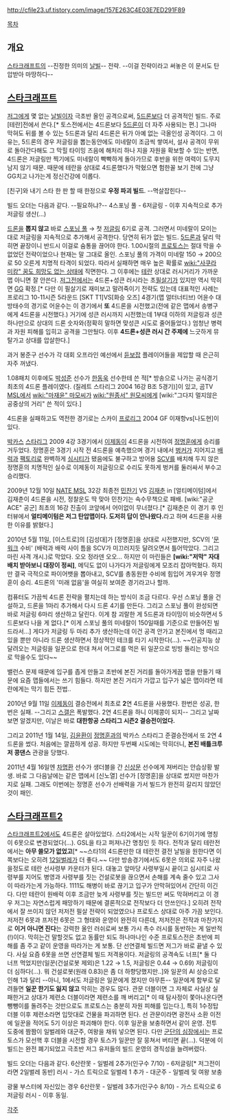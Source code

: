 http://cfile23.uf.tistory.com/image/157E263C4E03E7ED291F89

[[목차]]

== 개요 ==
[[스타크래프트]]의 --진정한 의미의 [[날빌]]-- 전략. 
--이걸 전략이라고 써놓은 이 문서도 탄압받아 마땅하다--

== [[스타크래프트]] ==
[[저그]]에게 몇 없는 [[날빌]]이자 극초반 올인 공격으로써, [[5드론]]보다 더 공격적인 빌드. 주로 [테란]전에서 쓴다.[* 토스전에서는 4드론보다 [[5드론]]이 더 자주 사용되는 편.]
그나마 막혀도 뒤를 볼 수 있는 5드론과 달리 4드론은 뒤가 아예 없는 극올인성 공격이다. 그 이유는, 5드론의 경우 저글링을 뽑는동안에도 미네랄이 조금씩 쌓여서, 설사 공격이 무위로 돌아간다해도 그 막힐 타이밍 즈음에 해처리 하나 지을 자원을 확보할 수 있는 반면, 4드론은 저글링만 찍기에도 미네랄이 빡빡하게 돌아가므로 후반을 위한 여력이 도무지 남지 않기 때문. 때문에 테란을 상대로 4드론했다가 막혔으면 험한꼴 보기 전에 그냥 GG치고 나가는게 정신건강에 이롭다.

[친구]와 내기 스타 한 판 할 때 한정으로 '''우정 파괴 빌드'''. --멱살잡힌다--

빌드 오더는 다음과 같다. --필요하냐?--
4스포닝 풀 - 6저글링 - 이후 지속적으로 추가 저글링 생산(...)

[[드론]]을 '''뽑지 않고''' 바로 [[스포닝 풀]] → 첫 [[저글링]] 6기로 공격. 그러면서 미네랄이 모이는 대로 저글링을 지속적으로 추가해서 공격한다. 당연히 뒤가 없는 빌드. [[5드론]]과 달리 막히면 끝장이니 반드시 이걸로 숨통을 끊어야 한다. 1.00시절의 [[프로토스]]는 절대 막을 수 없었던 전략이었으나 현재는 말 그대로 올인. 스포닝 풀의 가격이 미네랄 150 → 200으로 50 오른게 치명적 타격이 되었다. 따라서 실패하면 매우 높은 확률로 [[wiki:"사쿠라 미캉" 꿈도 희망도 없는 상태]]에 직면한다. 그 이후에는 [[테란]] 상대로 러시거리가 가까운 맵 아니면 잘 안쓴다. [[저그]]전에서는 4드론+성큰 러시라는 초[[필살기]]가 있지만 역시 막히면 [[GG]] 확정.[* 다만 이 필살기로 재미보고 말려죽이기 전략도 있는데 대표적인 사례는 프로리그 10-11시즌 5라운드 [SKT T1]VS[화승 오즈] 4경기(맵 얼터너티브) 어윤수 대 방태수의 경기로 어윤수는 이 경기에서 '''또''' 4드론을 시전했고(전에 같은 맵에서 송병구에게 4드론을 시전했다.) 거기에 성큰 러시까지 시전했는데 1부대 이하의 저글링과 성큰 하나만으로 상대의 드론 숫자와(정확히 말하면 맞성큰 시도로 줄어들었다.) 엄청난 병력과 자원 피해를 입히고 공격을 그만뒀다. 이후 '''4드론+성큰 러시 간 주제에''' 느긋하게 뮤탈가고 상대를 압살한다.]

과거 봉준구 선수가 각 대회 오프라인 예선에서 [[듣보잡]] 플레이어들을 제압할 때 은근히 자주 꺼냈다.

1.08패치 이후에도 [[박성준]] 선수가 [[한동욱]] 선수한테 쓴 적[* 방송으로 나가는 공식경기 최초의 4드론 플레이였다. (질레트 스타리그 2004 16강 B조 5경기)]이 있고, 곰TV [[MSL]]에서 [[wiki:"마재윤" 마모씨]]가 [[wiki:"원종서" 원모씨]]에게 [wiki:"그다지 멀지않은 공중상의 거리" 쓴 적이 있다.]

4드론을 실패하고도 역전한 경기로는 스카이 [[프로리그]] 2004 GF 이재항vs[나도현]이 있다.

[[박카스]] [[스타리그]] 2009 4강 3경기에서 [[이제동]]이 4드론을 시전하여 [[정명훈]]에게 승리를 거두었다. 정명훈은 3경기 시작 전 4드론을 예측했으며 경기 내에서 [[벙커]]가 지어지고 [[배럭]]과 [[팩토리]]로 완벽하게 [[심시티]]가 됐음에도 불구하고 방어용 [[SCV]]를 배치해 두지 않은 정명훈의 치명적인 실수로 이제동이 저글링으로 수리도 못하게 벙커를 둘러싸서 부수고 승리했다. 

2009년 12월 10일 [[NATE MSL]] 32강 최종전 [[민찬기]] VS [[김재춘]] in [얼티메이텀]에서 김재춘이 4드론을 시전, 정찰운도 딱 맞아 민찬기는 속수무책으로 패배. [wiki:"공군 ACE" 공군] 최초의 16강 진출이 코앞에서 어이없이 무너졌다.[* 김재춘은 이 경기 후 인터뷰에서 '''얼티메이텀은 저그 탄압맵이다. 도저히 답이 안나왔다.'''라고 하며 4드론을 사용한 이유를 밝혔다.]

2010년 5월 11일, [이스트로]의 [김성대]가 [정명훈]을 상대로 시전했지만, SCV의 '[[문워크]] 수비' (배럭과 배럭 사이 틈을 SCV가 미끄러지듯 달려오면서 틀어막았다. 그리고 마린 사격 개시.)로 막았다. 오오 정라덴 오오... 하지만 이 마린들은 '''[wiki:"저막" 자대배치 받아보니 대장이 정씨]''', 메딕도 없이 나가다가 저글링에게 모조리 잡아먹혔다. 하지만 결국 극적으로 파이어뱃을 뽑아내고, SCV를 총동원한 수비에 힘입어 겨우겨우 정명훈이 승리. 4드론의 '미래 없음'을 여실히 보여준 경기라고나 할까.

컴퓨터도 가끔씩 4드론 전략을 펼치는데 하는 방식이 조금 다르다. 우선 스포닝 풀을 건설하고, 드론을 1마리 추가해서 다시 드론 4기를 만든다. 그리고 스포닝 풀이 완성되면 바로 저글링 6마리 생산하고 달린다. 이게 참 괴랄한 게 5드론과 타이밍이 비슷하면서 5드론보다 나을 게 없다.[* 이게 스포닝 풀의 미네랄이 150일때를 기준으로 만들어진 빌드라서...] 게다가 저글링 두 마리 추가 생산하는데 이건 공격 안가고 본진에서 멍 때리고 있을 뿐만 아니라 드론 생산하면서 정상적인 테크를 타기 시작한다(…). ~~인공지능 상 달려오는 저글링을 일꾼으로 한대 쳐서 어그로를 먹은 뒤 일꾼으로 빙빙 돌리는 방식으로 막을수도 있다~~

밸런스 문제 때문에 입구를 좁게 만들고 초반에 본진 거리를 돌아가게끔 맵을 만들기 때문에 요즘 맵들에서는 쓰기 힘들다. 하지만 본진 거리가 가깝고 입구가 넓은 맵이라면 테란에게는 막기 힘든 전법..

2010년 9월 11일 [[이제동]]이 결승전에서 최초로 '''2'''연 4드론을 사용했다. 한번은 성공, 한번은 실패. --그리고 [[스갤]]은 폭발했다. 2연 4드론을 하니 이제콩이 되지--  그리고 날짜보면 알겠지만, 이날은 바로 '''대한항공 스타리그 시즌2 결승전이었다.'''

그리고 2011년 1월 14일, [[김윤환]]이 [[정명훈]]과의 박카스 스타리그 준결승전에서 또 2연 4드론을 썼다. 처음에는 깔끔하게 성공. 하지만 두번째 시도에는 막히더니, '''본진 배틀크루저 콩댄스''' 관광을 당했다.

2011년 4월 16일엔 [[차명환]] 선수가 생더블을 간 [[신상문]] 선수에게 져버리는 안습상황 발생. 바로 그 다음날에는 같은 맵에서 [신노열] 선수가 [정명훈]을 상대로 썼지만 마찬가지로 실패. 그래도 이번에는 정명훈 선수가 선배력을 가서 빌드가 완전히 갈리지 않았던 것이 패인.

== [[스타크래프트2]] ==
[[스타크래프트2]]에서도 4드론은 살아있었다. 스타2에서는 시작 일꾼이 6기이기에 명칭이 6못으로 변경되었다(...). GSL을 타고 퍼져나간 명칭인 듯 하다. 전작과 달리 테란전에서는 '''아무 쓸모가 없었고'''[* ~~스타1의 4드론만한 대 테란전 결전 날빌을 원한다면 이쪽보다는 오히려 [[12일벌레]]가 더 좋다.~~ 다만 방송경기에서도 6못은 의외로 자주 나왔을정도로 테란 선사령부 카운터가 된다. 대놓고 앞마당 사령부일시 끝이고 심시티로 사령부를 지어도 병영과 사령부를 짓는 건설로봇을 끊으면서 손해를 계속 줄수 있고 그사이 따라가는게 가능하다. 1111도 해병이 바로 끊기고 입구가 안막혀있어서 간단히 이긴다. 다만 테란이 원배럭 이후 조금만 늦게 사령부를 짓는 빌드만 써도 막혀버리고 이 경우 저그는 자연스럽게 패망하기 때문에 결론적으로 전작보다 더 안쓰인다.] 오히려 전작에서 잘 쓰이지 않던 저저전 필살 전략이 되었였으나 프로토스 상대로 아주 가끔 보인다. 저저전 6못과 프저전 6못은 그 형태와 운영이 완전히 다른데, 저저전은 전작과 마찬가지로 '''이거 아니면 진다'''는 강력한 올인 러쉬로써 보통 가시 촉수 러시를 동반하는 게 일반적(!)이다. 막히는건 말할것도 없고 동률만 되도 하나마나인 수준
프로토스전은 초반에 피해를 좀 주고 같이 운영을 따라가는 게 보통. 단 선연결체 빌드면 저그가 바로 끝낼 수 있다. 사실 요즘 6못을 쓰면 선연결체 빌드 저격용이다. 저글링의 공격속도 너프[* 둘 다 너프 먹었지만(일꾼(건설로봇 제외)은 1.22 → 1.5, 저글링은 0.44 → 0.69) 저글링이 더 심하다(...). 뭐 건설로봇(원래 0.83)은 좀 더 하향당했지만..]와 일꾼의 AI 상승으로 인해 1과  달리 --아니, 1에서도 저글링은 일꾼에게 졌지만 아무튼-- 일꾼에게 함부로 달려들면 '''일꾼 한기도 잃지 않고''' 막히는 경우도 많다. 관문 더블이면 그 자체로 사실상 실패한거고 상대가 제련소 더블이라면 제련소를 깨 버리고[* 이 때 탐사정이 쫓아나온다면 뺑뺑이를 돌려주는 것만으로도 프로토스는 충분히 자원 피해를 입는다.], 특히 1수정탑 더블 이후 제련소라면 입맛대로 건물을 파괴하면 된다. 선 관문이라면 광전사 소환 이전에 일꾼을 적어도 5기 이상은 파괴해야 한다. 이후 일꾼을 보충하면서 같이 운영. 전투 도중에 짬짬이 일벌레와 대군주, 여왕을 채워 넣으면 된다. 다만 [[군단의 심장]]에서는 프로토스가 모선핵 후 더블을 시전할 경우 토스가 일꾼만 잘 뭉쳐서 버티면 끝(...). 덕분에 이 빌드는 완전 폐기되었고 극초반 저그 유저들의 빌드 운영의 경직성을 늘려버렸다.

빌드 오더는 다음과 같다.
6산란못 - 일벌레 2추가(인구수 7/10) - 6저글링[* 저그전이라면 2일벌레 동반] 러시 - 가스 트릭으로 일벌레 1 추가 - 대군주 - 일벌레 및 여왕 보충

광물 부스터에 자신있는 경우
6산란못 - 일벌레 3추가(인구수 8/10)  - 가스 트릭으로 6저글링 러시 - 이후 동일.

[[각주]]
